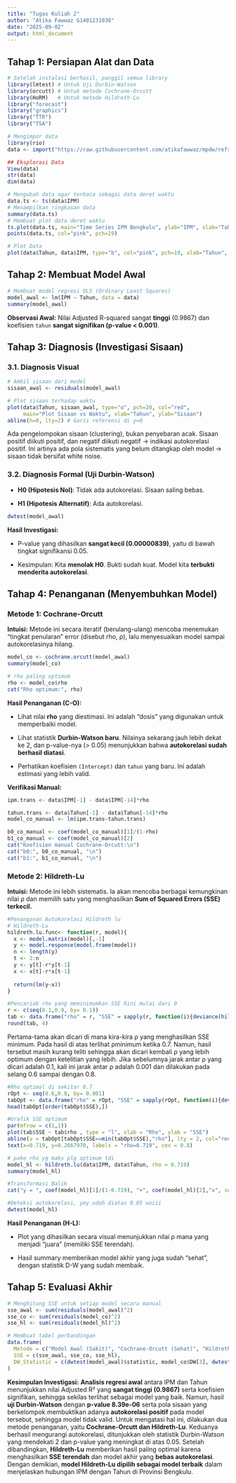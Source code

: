 ---
title: "Tugas Kuliah 2"
author: "Atika Fawwaz G1401231038"
date: "2025-09-02"
output: html_document
---

## Tahap 1: Persiapan Alat dan Data

```{r}
# Setelah instalasi berhasil, panggil semua library
library(lmtest) # Untuk Uji Durbin-Watson
library(orcutt) # Untuk metode Cochrane-Orcutt
library(HoRM)   # Untuk metode Hildreth-Lu
library("forecast")
library("graphics")
library("TTR")
library("TSA")
```

```{r}
# Mengimpor data 
library(rio)
data <- import("https://raw.githubusercontent.com/atikafawwaz/mpdw/refs/heads/main/pertemuan2/mpdw5%20-%20Sheet1.csv")
```

```{r}
## Eksplorasi Data
View(data)
str(data)
dim(data)
```

```{r}
# Mengubah data agar terbaca sebagai data deret waktu
data.ts <- ts(data$IPM)
# Menampilkan ringkasan data
summary(data.ts)
# Membuat plot data deret waktu
ts.plot(data.ts, main="Time Series IPM Bengkulu", ylab="IPM", xlab="Tahun")
points(data.ts, col="pink", pch=19)
```

```{r}
# Plot Data
plot(data$Tahun, data$IPM, type="b", col="pink", pch=19, xlab="Tahun", ylab="IPM", main="Plot IPM Bengkulu")
```

## Tahap 2: Membuat Model Awal

```{r}
# Membuat model regresi OLS (Ordinary Least Squares)
model_awal <- lm(IPM ~ Tahun, data = data)
summary(model_awal)
```

**Observasi Awal:** Nilai Adjusted R-squared sangat **tinggi** (0.9867) dan koefisien `tahun` **sangat signifikan (p-value \< 0.001)**.

## Tahap 3: Diagnosis (Investigasi Sisaan)

### 3.1. Diagnosis Visual

```{r}
# Ambil sisaan dari model
sisaan_awal <- residuals(model_awal)

# Plot sisaan terhadap waktu
plot(data$Tahun, sisaan_awal, type="o", pch=20, col="red",
     main="Plot Sisaan vs Waktu", xlab="Tahun", ylab="Sisaan")
abline(h=0, lty=2) # Garis referensi di y=0
```

Ada pengelompokan sisaan (clustering), bukan penyebaran acak. Sisaan positif diikuti positif, dan negatif diikuti negatif → indikasi autokorelasi positif. Ini artinya ada pola sistematis yang belum ditangkap oleh model → sisaan tidak bersifat white noise.

### 3.2. Diagnosis Formal (Uji Durbin-Watson)

-   **H0 (Hipotesis Nol)**: Tidak ada autokorelasi. Sisaan saling bebas.

-   **H1 (Hipotesis Alternatif)**: Ada autokorelasi.

```{r}
dwtest(model_awal)
```

**Hasil Investigasi:**

-   P-value yang dihasilkan **sangat kecil (0.00000839)**, yaitu di bawah tingkat signifikansi 0.05.

-   Kesimpulan: Kita **menolak H0**. Bukti sudah kuat. Model kita **terbukti menderita autokorelasi**.

## Tahap 4: Penanganan (Menyembuhkan Model)

### Metode 1: Cochrane-Orcutt

**Intuisi:** Metode ini secara iteratif (berulang-ulang) mencoba menemukan "tingkat penularan" error (disebut rho, ρ), lalu menyesuaikan model sampai autokorelasinya hilang.

```{r}
model_co <- cochrane.orcutt(model_awal)
summary(model_co)

# rho paling optimum
rho <- model_co$rho
cat("Rho optimum:", rho)
```

**Hasil Penanganan (C-O):**

-   Lihat nilai **rho** yang diestimasi. Ini adalah "dosis" yang digunakan untuk memperbaiki model.

-   Lihat statistik **Durbin-Watson baru**. Nilainya sekarang jauh lebih dekat ke 2, dan p-value-nya (\> 0.05) menunjukkan bahwa **autokorelasi sudah berhasil diatasi**.

-   Perhatikan koefisien `(Intercept)` dan `tahun` yang baru. Ini adalah estimasi yang lebih valid.

**Verifikasi Manual:**

```{r}
ipm.trans <- data$IPM[-1] - data$IPM[-14]*rho

tahun.trans <- data$Tahun[-1] - data$Tahun[-14]*rho
model_co_manual <- lm(ipm.trans~tahun.trans)

b0_co_manual <- coef(model_co_manual)[1]/(1-rho)
b1_co_manual <- coef(model_co_manual)[2]
cat("Koefisien manual Cochrane-Orcutt:\n")
cat("b0:", b0_co_manual, "\n")
cat("b1:", b1_co_manual, "\n")
```

### Metode 2: Hildreth-Lu

**Intuisi:** Metode ini lebih sistematis. Ia akan mencoba berbagai kemungkinan nilai ρ dan memilih satu yang menghasilkan **Sum of Squared Errors (SSE) terkecil.**

```{r}
#Penanganan Autokorelasi Hildreth lu
# Hildreth-Lu
hildreth.lu.func<- function(r, model){
  x <- model.matrix(model)[,-1]
  y <- model.response(model.frame(model))
  n <- length(y)
  t <- 2:n
  y <- y[t]-r*y[t-1]
  x <- x[t]-r*x[t-1]
  
  return(lm(y~x))
}

#Pencariab rho yang meminimumkan SSE 9ini mulai dari 0
r <- c(seq(0.1,0.9, by= 0.1))
tab <- data.frame("rho" = r, "SSE" = sapply(r, function(i){deviance(hildreth.lu.func(i, model_awal))}))
round(tab, 4)
```

Pertama-tama akan dicari di mana kira-kira ρ yang menghasilkan SSE minimum. Pada hasil di atas terlihat ρminimum ketika 0.7. Namun, hasil tersebut masih kurang teliti sehingga akan dicari kembali ρ yang lebih optimum dengan ketelitian yang lebih. Jika sebelumnya jarak antar ρ yang dicari adalah 0.1, kali ini jarak antar ρ adalah 0.001 dan dilakukan pada selang 0.6 sampai dengan 0.8.

```{r}
#Rho optimal di sekitar 0.7
rOpt <- seq(0.6,0.8, by= 0.001)
tabOpt <- data.frame("rho" = rOpt, "SSE" = sapply(rOpt, function(i){deviance(hildreth.lu.func(i, model_awal))}))
head(tabOpt[order(tabOpt$SSE),])
```

```{r}
#Grafik SSE optimum
par(mfrow = c(1,1))
plot(tab$SSE ~ tab$rho , type = "l", xlab = "Rho", ylab = "SSE")
abline(v = tabOpt[tabOpt$SSE==min(tabOpt$SSE),"rho"], lty = 2, col="red",lwd=2)
text(x=0.719, y=0.2667970, labels = "rho=0.719", cex = 0.8)
```

```{r}
# pake rho yg maks plg optimum tdi
model_hl <- hildreth.lu(data$IPM, data$Tahun, rho = 0.719)
summary(model_hl)
```

```{r}
#Transformasi Balik
cat("y = ", coef(model_hl)[1]/(1-0.719), "+", coef(model_hl)[2],"x", sep = "")
```

```{r}
#Deteksi autokorelasi, yey udah diatas 0.05 woiii
dwtest(model_hl)
```

**Hasil Penanganan (H-L):**

-   Plot yang dihasilkan secara visual menunjukkan nilai ρ mana yang menjadi "juara" (memiliki SSE terendah).

-   Hasil summary memberikan model akhir yang juga sudah "sehat", dengan statistik D-W yang sudah membaik.

## Tahap 5: Evaluasi Akhir

```{r}
# Menghitung SSE untuk setiap model secara manual
sse_awal <- sum(residuals(model_awal)^2)
sse_co <- sum(residuals(model_co)^2)
sse_hl <- sum(residuals(model_hl)^2)

# Membuat tabel perbandingan
data.frame(
  Metode = c("Model Awal (Sakit)", "Cochrane-Orcutt (Sehat)", "Hildreth-Lu (Sehat)"),
  SSE = c(sse_awal, sse_co, sse_hl),
  DW_Statistic = c(dwtest(model_awal)$statistic, model_co$DW[3], dwtest(model_hl)$statistic)
)

```

**Kesimpulan Investigasi:** **Analisis regresi awal** antara IPM dan Tahun menunjukkan nilai Adjusted R² yang **sangat tinggi (0.9867)** serta koefisien signifikan, sehingga sekilas terlihat sebagai model yang baik. Namun, hasil **uji Durbin-Watson** dengan **p-value 8.39e-06** serta pola sisaan yang berkelompok membuktikan adanya **autokorelasi positif** pada model tersebut, sehingga model tidak valid. Untuk mengatasi hal ini, dilakukan dua metode penanganan, yaitu **Cochrane-Orcutt dan Hildreth-Lu**. Keduanya berhasil mengurangi autokorelasi, ditunjukkan oleh statistik Durbin-Watson yang mendekati 2 dan p-value yang meningkat di atas 0.05. Setelah dibandingkan, **Hildreth-Lu** memberikan hasil paling optimal karena menghasilkan **SSE terendah** dan model akhir yang **bebas autokorelasi**. Dengan demikian, **model Hildreth-Lu dipilih sebagai model terbaik** dalam menjelaskan hubungan IPM dengan Tahun di Provinsi Bengkulu.
